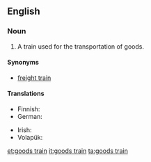 ==English==

===Noun===
{{en-noun|sg=[[goods]] [[train]]}}

# A train used for the transportation of goods.

====Synonyms====
* [[freight train]]

====Translations====
{{trans-top|train used for transportation of goods}}
* Finnish: {{t-|fi|tavarajuna}}
* German: {{t|de|Güterzug|m}}
{{trans-mid}}
* Irish: {{t-|ga|traein earraí|f|xs=Irish}}
* Volapük: {{t|vo|päkatren}}
{{trans-bottom}}

[[et:goods train]]
[[it:goods train]]
[[ta:goods train]]
